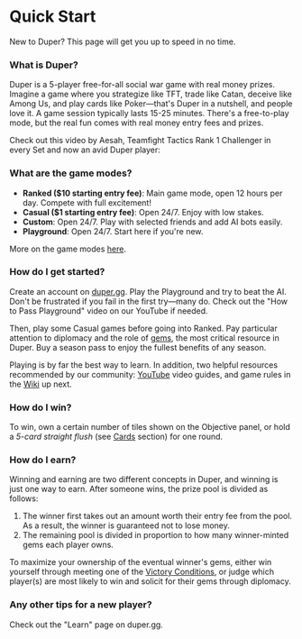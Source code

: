 
# Quick Start

New to Duper? This page will get you up to speed in no time.

### What is Duper?

Duper is a 5-player free-for-all social war game with real money prizes. Imagine a game where you strategize like TFT, trade like Catan, deceive like Among Us, and play cards like Poker—that's Duper in a nutshell, and people love it. A game session typically lasts 15-25 minutes. There's a free-to-play mode, but the real fun comes with real money entry fees and prizes.

Check out this video by Aesah, Teamfight Tactics Rank 1 Challenger in every Set and now an avid Duper player:
<YouTube id="CtORUaHitp8" />

### What are the game modes?

- **Ranked (\$10 starting entry fee)**: Main game mode, open 12 hours per day. Compete with full excitement!
- **Casual (\$1 starting entry fee)**: Open 24/7. Enjoy with low stakes.
- **Custom**: Open 24/7. Play with selected friends and add AI bots easily.
- **Playground**: Open 24/7. Start here if you're new.

More on the game modes [here](modes).

### How do I get started?

Create an account on [duper.gg](https://www.duper.gg). Play the Playground and try to beat the AI. Don't be frustrated if you fail in the first try—many do. Check out the "How to Pass Playground" video on our YouTube if needed.

Then, play some Casual games before going into Ranked. Pay particular attention to diplomacy and the role of [gems](./wiki/fundamentals/resources#gems), the most critical resource in Duper. Buy a season pass to enjoy the fullest benefits of any season.

Playing is by far the best way to learn. In addition, two helpful resources recommended by our community: [YouTube](https://youtube.com/@dupergame) video guides, and game rules in the [Wiki](./wiki/) up next.

### How do I win?

To win, own a certain number of tiles shown on the Objective panel, or hold a _5-card straight flush_ (see [Cards](./wiki/fundamentals/resources#cards) section) for one round.

### How do I earn?

Winning and earning are two different concepts in Duper, and winning is just one way to earn. After someone wins, the prize pool is divided as follows:

1. The winner first takes out an amount worth their entry fee from the pool. As a result, the winner is guaranteed not to lose money.
2. The remaining pool is divided in proportion to how many winner-minted gems each player owns.

To maximize your ownership of the eventual winner's gems, either win yourself through meeting one of the [Victory Conditions](./wiki/flow/victory.mdx), or judge which player(s) are most likely to win and solicit for their gems through diplomacy.

### Any other tips for a new player?

Check out the "Learn" page on duper.gg.